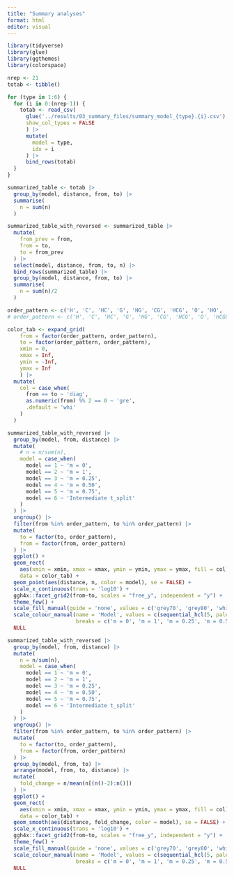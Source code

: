 ```yaml
---
title: "Summary analyses"
format: html
editor: visual
---
```


```r

library(tidyverse)
library(glue)
library(ggthemes)
library(colorspace)

```

```r

nrep <- 21
totab <- tibble()

for (type in 1:6) {
  for (i in 0:(nrep-1)) {
    totab <- read_csv(
      glue('../results/03_summary_files/summary_model_{type}.{i}.csv'),
      show_col_types = FALSE
      ) |> 
      mutate(
        model = type,
        idx = i
      ) |> 
      bind_rows(totab)
  }
}

```

```r

summarized_table <- totab |> 
  group_by(model, distance, from, to) |> 
  summarise(
    n = sum(n)
  )

summarized_table_with_reversed <- summarized_table |> 
  mutate(
    from_prev = from,
    from = to,
    to = from_prev
  ) |> 
  select(model, distance, from, to, n) |> 
  bind_rows(summarized_table) |> 
  group_by(model, distance, from, to) |> 
  summarise(
    n = sum(n)/2
  )

```

```r

order_pattern <- c('H', 'C', 'HC', 'G', 'HG', 'CG', 'HCG', 'O', 'HO', 'CO', 'GO', 'HCO', 'HGO', 'CGO', 'HCGO')
# order_pattern <- c('H', 'C', 'HC', 'G', 'HG', 'CG', 'HCG', 'O', 'HCGO')

color_tab <- expand_grid(
    from = factor(order_pattern, order_pattern),
    to = factor(order_pattern, order_pattern),
    xmin = 0,
    xmax = Inf,
    ymin = -Inf,
    ymax = Inf
    ) |> 
  mutate(
    col = case_when(
      from == to ~ 'diag',
      as.numeric(from) %% 2 == 0 ~ 'gre',
      .default = 'whi'
    )
  )

summarized_table_with_reversed |> 
  group_by(model, from, distance) |> 
  mutate(
    # n = n/sum(n),
    model = case_when(
      model == 1 ~ 'm = 0',
      model == 2 ~ 'm = 1',
      model == 3 ~ 'm = 0.25',
      model == 4 ~ 'm = 0.50',
      model == 5 ~ 'm = 0.75',
      model == 6 ~ 'Intermediate t_split'
    )
  ) |> 
  ungroup() |> 
  filter(from %in% order_pattern, to %in% order_pattern) |> 
  mutate(
    to = factor(to, order_pattern),
    from = factor(from, order_pattern)
  ) |> 
  ggplot() +
  geom_rect(
    aes(xmin = xmin, xmax = xmax, ymin = ymin, ymax = ymax, fill = col), 
    data = color_tab) +
  geom_point(aes(distance, n, color = model), se = FALSE) +
  scale_x_continuous(trans = 'log10') +
  ggh4x::facet_grid2(from~to, scales = "free_y", independent = "y") +
  theme_few() +
  scale_fill_manual(guide = 'none', values = c('grey70', 'grey80', 'white')) +
  scale_colour_manual(name = 'Model', values = c(sequential_hcl(5, palette = 'BluGrn'), 'red'),
                      breaks = c('m = 0', 'm = 1', 'm = 0.25', 'm = 0.50', 'm = 0.75', 'Intermediate t_split')) +
  NULL

```



```r

summarized_table_with_reversed |> 
  group_by(model, from, distance) |> 
  mutate(
    n = n/sum(n),
    model = case_when(
      model == 1 ~ 'm = 0',
      model == 2 ~ 'm = 1',
      model == 3 ~ 'm = 0.25',
      model == 4 ~ 'm = 0.50',
      model == 5 ~ 'm = 0.75',
      model == 6 ~ 'Intermediate t_split'
    )
  ) |> 
  ungroup() |> 
  filter(from %in% order_pattern, to %in% order_pattern) |> 
  mutate(
    to = factor(to, order_pattern),
    from = factor(from, order_pattern)
  ) |> 
  group_by(model, from, to) |> 
  arrange(model, from, to, distance) |> 
  mutate(
    fold_change = n/mean(n[(n()-2):n()])
  ) |> 
  ggplot() +
  geom_rect(
    aes(xmin = xmin, xmax = xmax, ymin = ymin, ymax = ymax, fill = col), 
    data = color_tab) +
  geom_smooth(aes(distance, fold_change, color = model), se = FALSE) +
  scale_x_continuous(trans = 'log10') +
  ggh4x::facet_grid2(from~to, scales = "free_y", independent = "y") +
  theme_few() +
  scale_fill_manual(guide = 'none', values = c('grey70', 'grey80', 'white')) +
  scale_colour_manual(name = 'Model', values = c(sequential_hcl(5, palette = 'BluGrn'), 'red'),
                      breaks = c('m = 0', 'm = 1', 'm = 0.25', 'm = 0.50', 'm = 0.75', 'Intermediate t_split')) +
  NULL

```





